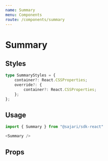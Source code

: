 ```yaml
---
name: Summary
menu: Components
route: /components/summary
---
```



# Summary

## Styles
```typescript
type SummaryStyles = {
    container?: React.CSSProperties;
    override?: {
        container?: React.CSSProperties;
    };
};  
```

## Usage
<ExampleContainer>
    <Summary  styles={{
        container: {
            marginBottom: 0
        }
    }}/>
</ExampleContainer>

```javascript
import { Summary } from "@sajari/sdk-react"

<Summary />
```

## Props
<PropsTable of={Summary} />